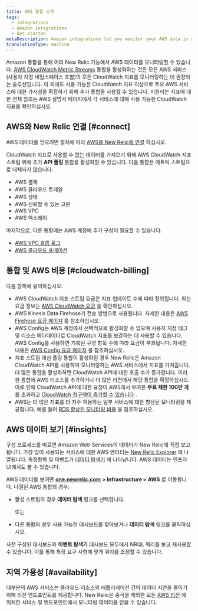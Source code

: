 ```yaml
---
title: AWS 통합 소개
tags:
  - Integrations
  - Amazon integrations
  - Get started
metaDescription: Amazon integrations let you monitor your AWS data in several New Relic features.
translationType: machine
---
```


Amazon 통합을 통해 여러 New Relic 기능에서 AWS 데이터를 모니터링할 수 있습니다. [AWS CloudWatch Metric Streams](/docs/integrations/amazon-integrations/aws-integrations-list/aws-metric-stream) 통합을 활성화하는 것은 모든 AWS 서비스(사용자 지정 네임스페이스 포함)의 모든 CloudWatch 지표를 모니터링하는 데 권장되는 솔루션입니다. 이 외에도 사용 가능한 CloudWatch 지표 이상으로 주요 AWS 서비스에 대한 가시성을 확장하기 위해 추가 통합을 사용할 수 있습니다. 지원되는 지표에 대한 전체 참조는 AWS 설명서 페이지에서 각 서비스에 대해 사용 가능한 CloudWatch 지표를 확인하십시오.

## AWS와 New Relic 연결 [#connect]

AWS 데이터를 얻으려면 절차에 따라 [AWS를 New Relic에 연결](/docs/infrastructure/amazon-integrations/getting-started/connect-aws-services-infrastructure) 하십시오.

CloudWatch 지표로 사용할 수 없는 데이터를 가져오기 위해 AWS CloudWatch 지표 스트림 위에 추가 **API 폴링** 통합을 활성화할 수 있습니다. 다음 통합은 메트릭 스트림으로 대체되지 않습니다.

* AWS 결제
* AWS 클라우드 트레일
* AWS 상태
* AWS 신뢰할 수 있는 고문
* AWS VPC
* AWS 엑스레이

마지막으로, 다른 통합에는 AWS 계정에 추가 구성이 필요할 수 있습니다.

* [AWS VPC 흐름 로그](/docs/infrastructure/amazon-integrations/aws-integrations-list/aws-vpc-flow-logs-monitoring-integration/)
* [AWS 클라우드 포메이션](https://github.com/newrelic/cloudformation-partner-integration)

## 통합 및 AWS 비용 [#cloudwatch-billing]

다음 항목에 유의하십시오.

* AWS CloudWatch 지표 스트림 요금은 지표 업데이트 수에 따라 정의됩니다. 최신 요금 정보는 [AWS CloudWatch 요금](https://docs.aws.amazon.com/AmazonCloudWatch/latest/monitoring/CloudWatch-Metric-Streams.html) 을 확인하십시오.
* AWS Kinesis Data Firehose가 전송 방법으로 사용됩니다. 자세한 내용은 [AWS Firehose 요금 페이지](https://aws.amazon.com/kinesis/data-firehose/pricing/) 를 참조하십시오.
* AWS Config는 AWS 계정에서 선택적으로 활성화할 수 있으며 사용자 지정 태그 및 리소스 메타데이터로 CloudWatch 지표를 보강하는 데 사용할 수 있습니다. AWS Config를 사용하면 기록된 구성 항목 수에 따라 요금이 부과됩니다. 자세한 내용은 [AWS Config 요금 페이지](https://aws.amazon.com/config/pricing/) 를 참조하십시오.
* 지표 스트림 대신 폴링 통합이 활성화된 경우 New Relic은 Amazon CloudWatch API를 사용하여 모니터링하는 AWS 서비스에서 지표를 가져옵니다. 더 많은 통합을 활성화하면 CloudWatch API에 대한 호출 수가 증가합니다. 이러한 통합에 AWS 리소스를 추가하거나 더 많은 리전에서 해당 통합을 확장하십시오. 이로 인해 CloudWatch API에 대한 요청이 AWS에서 부여한 **무료 제한 100만 개** 를 초과하고 [CloudWatch 청구액이 증가할 수 있습니다](/docs/infrastructure/amazon-integrations/troubleshooting/cloudwatch-billing-increase) .
* AWS는 더 많은 지표를 더 자주 허용하는 일부 서비스에 대한 향상된 모니터링을 제공합니다. 예를 들어 [RDS 향상된 모니터링 비용](https://docs.aws.amazon.com/AmazonRDS/latest/UserGuide/USER_Monitoring.OS.overview.html#USER_Monitoring.OS.cost) 을 참조하십시오.

## AWS 데이터 보기 [#insights]

구성 프로세스를 따르면 Amazon Web Services의 데이터가 New Relic에 직접 보고됩니다. 가장 많이 사용되는 서비스에 대한 AWS 엔터티는 [New Relic Explorer](/docs/new-relic-one/use-new-relic-one/core-concepts/new-relic-explorer-view-performance-across-apps-services-hosts/) 에 나열됩니다. 측정항목 및 이벤트가 [데이터 탐색기](docs/query-your-data/explore-query-data/browse-data/introduction-data-explorer/) 에 나타납니다. AWS 데이터는 인프라 UI에서도 볼 수 있습니다.

AWS 데이터를 보려면 [**one.newrelic.com**](http://one.newrelic.com) **> Infrastructure > AWS** 로 이동합니다. 나열된 AWS 통합의 경우:

* 활성 스트림의 경우 **데이터 탐색** 링크를 선택합니다.

  또는

* 다른 통합의 경우 사용 가능한 대시보드를 찾아보거나 **데이터 탐색** 링크를 클릭하십시오.

사전 구성된 대시보드와 **이벤트 탐색기** 대시보드 모두에서 NRQL 쿼리를 보고 재사용할 수 있습니다. 이를 통해 특정 요구 사항에 맞게 쿼리를 조정할 수 있습니다.

## 지역 가용성 [#availability]

대부분의 AWS 서비스는 클라우드 리소스와 애플리케이션 간의 데이터 지연을 줄이기 위해 리전 엔드포인트를 제공합니다. New Relic은 중국을 제외한 모든 [AWS 리전](http://docs.aws.amazon.com/general/latest/gr/rande.html) 에 위치한 서비스 및 엔드포인트에서 모니터링 데이터를 얻을 수 있습니다.